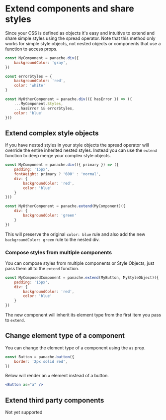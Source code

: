 
# Extend components and share styles

Since your CSS is defined as objects it's easy and intuitive to extend and share simple styles using the spread operator. Note that this method only works for simple style objects, not nested objects or components that use a function to access props.

```jsx
const MyComponent = panache.div({
	backgroundColor: 'gray',
})

const errorStyles = {
	backgroundColor: 'red',
	color: 'white'
}

const MyOtherComponent = panache.div(({ hasError }) => ({
	...MyComponent.Styles,
	...hasError && errorStyles,
	color: 'blue'
}))
```

## Extend complex style objects

If you have nested styles in your style objects the spread operator will override the entire inherited nested styles. Instead you can use the `extend` function to deep merge your complex style objects.

```jsx
const MyComponent = panache.div(({ primary }) => ({
	padding: '15px',
	fontWeight: primary ? '600' : 'normal',
	div: {
		backgroundColor: 'red',
		color: 'blue'
	}
}))

const MyOtherComponent = panache.extend(MyComponent)({
	div: {
		backgroundColor: 'green'
	}
})
```

This will preserve the original `color: blue` rule and also add the new `backgroundColor: green` rule to the nested div.

### Compose styles from multiple components

You can compose styles from multiple components or Style Objects, just pass them all to the `extend` function.

```jsx
const MyComposedComponent = panache.extend(MyButton, MyStyleObject)({
	padding: '15px',
	div: {
		backgroundColor: 'red',
		color: 'blue'
	}
})
```

The new component will inherit its element type from the first item you pass to `extend`.

## Change element type of a component

You can change the element type of a component using the `as` prop.

```jsx
const Button = panache.button({
	border: '2px solid red',
})
```

Below will render an `a` element instead of a button.

```jsx
<Button as="a" />
```

## Extend third party components

<Callout>
	Not yet supported
</Callout>

